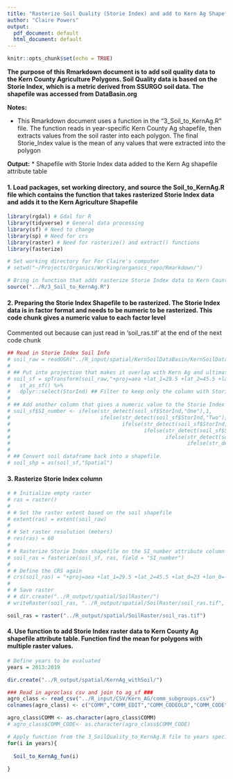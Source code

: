 ```yaml
---
title: "Rasterize Soil Quality (Storie Index) and add to Kern Ag Shapefile, and add agroclasses"
author: "Claire Powers"
output:
  pdf_document: default
  html_document: default
---
```


```r
knitr::opts_chunk$set(echo = TRUE)
```

**The purpose of this Rmarkdown document is to add soil quality data to the Kern County Agriculture Polygons. Soil Quality data is based on the Storie Index, which is a metric derived from SSURGO soil data. The shapefile was accessed from DataBasin.org**

**Notes:**   

  * This Rmarkdown document uses a function in the "3_Soil_to_KernAg.R" file. The function reads in year-specific Kern County Ag shapefile, then extracts values from the soil raster into each polygon. The final Storie_Index value is the mean of any values that were extracted into the polygon

**Output:**
* Shapefile with Storie Index data added to the Kern Ag shapefile attribute table


#### 1. Load packages, set working directory, and source the Soil_to_KernAg.R file which contains the function that takes rasterized Storie Index data and adds it to the Kern Agriculture Shapefile
```r

library(rgdal) # Gdal for R
library(tidyverse) # General data processing
library(sf) # Need to change 
library(sp) # Need for crs 
library(raster) # Need for rasterize() and extract() functions
library(fasterize)

# Set working directory for For Claire's computer
# setwd("~/Projects/Organics/Working/organics_repo/Rmarkdown/")

# Bring in function that adds rasterize Storie Index data to Kern Country Agriculture attribute table 
source("../R/3_Soil_to_KernAg.R")
```

#### 2. Preparing the Storie Index Shapefile to be rasterized. The Storie Index data is in factor format and needs to be numeric to be rasterized. This code chunk gives a numeric value to each factor level

Commented out because can just read in 'soil_ras.tif' at the end of the next code chunk
```r
## Read in Storie Index Soil Info
# soil_raw = readOGR("../R_input/spatial/KernSoilDataBasin/KernSoilData_QGISreproj.shp")
# 
# ## Put into projection that makes it overlap with Kern Ag and ultimately all over spatial data
# soil_sf = spTransform(soil_raw,"+proj=aea +lat_1=29.5 +lat_2=45.5 +lat_0=23 +lon_0=-96 +x_0=0 +y_0=0 +ellps=GRS80 +towgs84=0,0,0,0,0,0,0 +units=m +no_defs") %>%
#   st_as_sf() %>% 
#   dplyr::select(StorInd) ## Filter to keep only the column with Storie Index information and geometry (Geometry stays by default unless the dataframe is switched to a basic DF and geometries are removed)
# 
# ## Add another column that gives a numeric value to the Storie Index soil rating. NA values given to values that were desginated NA or Not appropriate for SI rating
# soil_sf$SI_number <- ifelse(str_detect(soil_sf$StorInd,"One"),1,
#                             ifelse(str_detect(soil_sf$StorInd,"Two"),2,
#                                    ifelse(str_detect(soil_sf$StorInd,"Three"),3,
#                                           ifelse(str_detect(soil_sf$StorInd,"Four"),4,
#                                                  ifelse(str_detect(soil_sf$StorInd,"Five"),5,
#                                                         ifelse(str_detect(soil_sf$StorInd,"Six"),6,NA))))))
# 
# ## Convert soil dataframe back into a shapefile.
# soil_shp = as(soil_sf,"Spatial")
```

#### 3. Rasterize Storie Index column
```r
# # Initialize empty raster
# ras = raster()
# 
# # Set the raster extent based on the soil shapefile
# extent(ras) = extent(soil_raw)
# 
# # Set raster resolution (meters)
# res(ras) = 60
# 
# # Rasterize Storie Index shapefile on the SI_number attribute column
# soil_ras = fasterize(soil_sf, ras, field = "SI_number")
# 
# # Define the CRS again
# crs(soil_ras) = "+proj=aea +lat_1=29.5 +lat_2=45.5 +lat_0=23 +lon_0=-96 +x_0=0 +y_0=0 +ellps=GRS80 +towgs84=0,0,0,0,0,0,0 +units=m +no_defs"
# 
# # Save raster
# # dir.create("../R_output/spatial/SoilRaster/")
# writeRaster(soil_ras, "../R_output/spatial/SoilRaster/soil_ras.tif", overwrite = T)

soil_ras = raster("../R_output/spatial/SoilRaster/soil_ras.tif")
```

#### 4. Use function to add Storie Index raster data to Kern County Ag shapefile attribute table. Function find the mean for polygons with multiple raster values. 
```r
# Define years to be evaluated
years = 2013:2019

dir.create("../R_output/spatial/KernAg_withSoil/")

### Read in agroclass csv and join to ag_sf ###
agro_class <- read_csv("../R_input/CSV/Kern_AG/comm_subgroups.csv")
colnames(agro_class) <- c("COMM","COMM_EDIT","COMM_CODEOLD","COMM_CODE","GENUS","AGROCLASS","FAMILY")

agro_class$COMM <- as.character(agro_class$COMM)
# agro_class$COMM_CODE<- as.character(agro_class$COMM_CODE)

# Apply function from the 3_SoilQuality_to_KernAg.R file to years specified. See notes in function for more details 
for(i in years){
  
  Soil_to_KernAg_fun(i)
  
}

```



